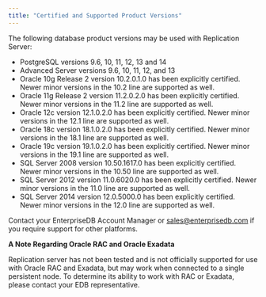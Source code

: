 ```yaml
---
title: "Certified and Supported Product Versions"
---
```


The following database product versions may be used with Replication Server:

-   PostgreSQL versions 9.6, 10, 11, 12, 13 and 14
-   Advanced Server versions 9.6, 10, 11, 12, and 13
-   Oracle 10g Release 2 version 10.2.0.1.0 has been explicitly certified. Newer minor versions in the 10.2 line are supported as well.
-   Oracle 11g Release 2 version 11.2.0.2.0 has been explicitly certified. Newer minor versions in the 11.2 line are supported as well.
-   Oracle 12c version 12.1.0.2.0 has been explicitly certified. Newer minor versions in the 12.1 line are supported as well.
-   Oracle 18c version 18.1.0.2.0 has been explicitly certified. Newer minor versions in the 18.1 line are supported as well.
-   Oracle 19c version 19.1.0.2.0 has been explicitly certified. Newer minor versions in the 19.1 line are supported as well.
-   SQL Server 2008 version 10.50.1617.0 has been explicitly certified. Newer minor versions in the 10.50 line are supported as well.
-   SQL Server 2012 version 11.0.6020.0 has been explicitly certified. Newer minor versions in the 11.0 line are supported as well.
-   SQL Server 2014 version 12.0.5000.0 has been explicitly certified. Newer minor versions in the 12.0 line are supported as well.

Contact your EnterpriseDB Account Manager or [sales@enterprisedb.com](mailto:sales@enterprisedb.com) if you require support for other platforms.

**A Note Regarding Oracle RAC and Oracle Exadata**

Replication server has not been tested and is not officially supported for use with Oracle RAC and Exadata, but may work when connected to a single persistent node. To determine its ability to work with RAC or Exadata, please contact your EDB representative.

